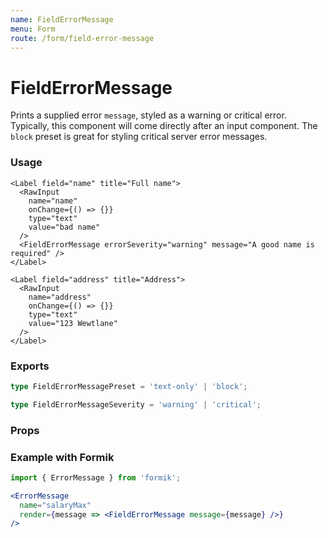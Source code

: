 ```yaml
---
name: FieldErrorMessage
menu: Form
route: /form/field-error-message
---
```



# FieldErrorMessage

Prints a supplied error `message`, styled as a warning or critical error. Typically, this component will come directly after an input component. The `block` preset is great for styling critical server error messages.

### Usage

<Playground>
  <Box align="stretch" maxWidth="500px">
    <FieldErrorMessage errorSeverity="critical" preset="block" message="Critical server error. Please try again." />
    <FieldErrorMessage errorSeverity="warning" preset="block" message="Relatively soft form warning" />

    <Label field="name" title="Full name">
      <RawInput
        name="name"
        onChange={() => {}}
        type="text"
        value="bad name"
      />
      <FieldErrorMessage errorSeverity="warning" message="A good name is required" />
    </Label>

    <Label field="address" title="Address">
      <RawInput
        name="address"
        onChange={() => {}}
        type="text"
        value="123 Wewtlane"
      />
    </Label>
  </Box>
</Playground>


### Exports

```ts
type FieldErrorMessagePreset = 'text-only' | 'block';

type FieldErrorMessageSeverity = 'warning' | 'critical';
```

### Props

<Props of={FieldErrorMessage} />


### Example with Formik

```jsx
import { ErrorMessage } from 'formik';

<ErrorMessage
  name="salaryMax"
  render={message => <FieldErrorMessage message={message} />}
/>
```
